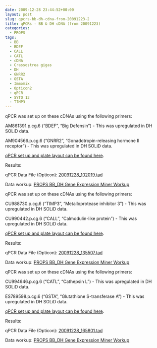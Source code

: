 ```yaml
---
date: 2009-12-28 23:44:52+00:00
layout: post
slug: qpcrs-bb-dh-cdna-from-20091223-2
title: qPCRs - BB & DH cDNA (from 20091223)
categories:
  - PROPS
tags:
  - BB
  - BDEF
  - CALL
  - CATL
  - cDNA
  - Crassostrea gigas
  - DH
  - GNRR2
  - GSTA
  - Immomix
  - Opticon2
  - qPCR
  - SYTO 13
  - TIMP3
---
```


qPCR was set up on these cDNAs using the following primers:

AM861391.p.cg.6 ("BDEF", "Big Defensin") - This was upregulated in DH SOLiD data.

AM904566.p.cg.6 ("GNRR2", "Gonadotropin-releasing hormone II receptor") - This was upregulated in DH SOLiD data.

[qPCR set up and plate layout can be found here](https://eagle.fish.washington.edu/Arabidopsis/Notebook%20Workup%20Files/20091228-01.jpg).

Results:

qPCR Data File (Opticon): [20091228_102019.tad](https://eagle.fish.washington.edu/Arabidopsis/qPCR/Opticon/20091228_102019.tad)

Data workup: [PROPS BB_DH Gene Expression Miner Workup](https://docs.google.com/spreadsheet/ccc?key=0AmS_90rPaQMzdHNfWS1oUHUxNFNwci1zcmhhWjhzZnc&usp=sharing)





qPCR was set up on these cDNAs using the following primers:

CU988730.p.cg.6 ("TIMP3", "Metalloprotease inhibitor 3") - This was upregulated in DH SOLiD data.

CU990442.p.cg.6 ("CALL", "Calmodulin-like protein") - This was upregulated in DH SOLiD data.

[qPCR set up and plate layout can be found here](https://eagle.fish.washington.edu/Arabidopsis/Notebook%20Workup%20Files/20091228-02.jpg).

Results:

qPCR Data File (Opticon): [20091228_135507.tad](https://eagle.fish.washington.edu/Arabidopsis/qPCR/Opticon/20091228_135507.tad)

Data workup: [PROPS BB_DH Gene Expression Miner Workup](https://docs.google.com/spreadsheet/ccc?key=0AmS_90rPaQMzdHNfWS1oUHUxNFNwci1zcmhhWjhzZnc&usp=sharing)





qPCR was set up on these cDNAs using the following primers:

CU994646.p.cg.6 ("CATL", "Cathepsin L") - This was upregulated in DH SOLiD data.

ES789598.p.cg.6 ("GSTA", "Glutathione S-transferase A") - This was upregulated in DH SOLiD data.

[qPCR set up and plate layout can be found here](https://eagle.fish.washington.edu/Arabidopsis/Notebook%20Workup%20Files/20091228-03.jpg).

Results:

qPCR Data File (Opticon): [20091228_165801.tad](https://eagle.fish.washington.edu/Arabidopsis/qPCR/Opticon/20091228_165801.tad)

Data workup: [PROPS BB_DH Gene Expression Miner Workup](https://docs.google.com/spreadsheet/ccc?key=0AmS_90rPaQMzdHNfWS1oUHUxNFNwci1zcmhhWjhzZnc&usp=sharing)
